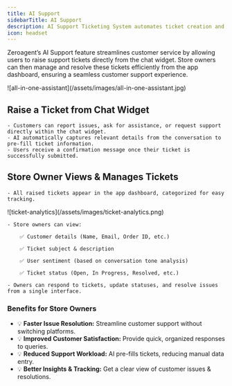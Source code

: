 ```yaml
---
title: AI Support
sidebarTitle: AI Support
description: AI Support Ticketing System automates ticket creation and management
icon: headset
--- 
```

Zeroagent’s AI Support feature streamlines customer service by allowing users to raise support tickets directly from the chat widget. Store owners can then manage and resolve these tickets efficiently from the app dashboard, ensuring a seamless customer support experience.

<Frame>
![all-in-one-assistant](/assets/images/all-in-one-assistant.jpg)
</Frame>


## Raise a Ticket from Chat Widget
    - Customers can report issues, ask for assistance, or request support directly within the chat widget.
    - AI automatically captures relevant details from the conversation to pre-fill ticket information.
    - Users receive a confirmation message once their ticket is successfully submitted.

## Store Owner Views & Manages Tickets

    - All raised tickets appear in the app dashboard, categorized for easy tracking.
<Frame>
![ticket-analytics](/assets/images/ticket-analytics.png)
</Frame>

    - Store owners can view:
        
        ✅ Customer details (Name, Email, Order ID, etc.)
        
        ✅ Ticket subject & description
        
        ✅ User sentiment (based on conversation tone analysis)
        
        ✅ Ticket status (Open, In Progress, Resolved, etc.)

    - Owners can respond to tickets, update statuses, and resolve issues from a single interface.


### Benefits for Store Owners

- 💡 **Faster Issue Resolution:** Streamline customer support without switching platforms.
- 💡 **Improved Customer Satisfaction:** Provide quick, organized responses to queries.
- 💡 **Reduced Support Workload:** AI pre-fills tickets, reducing manual data entry.
- 💡 **Better Insights & Tracking:** Get a clear view of customer issues & resolutions.
